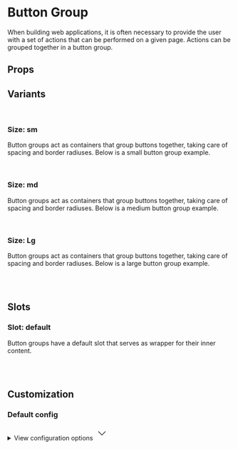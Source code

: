 
<Meta of={ButtonGroupStories} />

# Button Group

When building web applications, it is often necessary to provide the user with a set of actions that can be performed on a given page. Actions can be grouped together in a button group.

<Primary />

## Props

<Controls />

## Variants

<br />

### Size: sm

Button groups act as containers that group buttons together, taking care of spacing and border radiuses. Below is a small button group example.

<div className="flex gap-2 bg-slate-100 dark:bg-slate-900 p-6 rounded-sm">
  <Story of={ButtonGroupStories.SizeSm} />
</div>

<br />

### Size: md

Button groups act as containers that group buttons together, taking care of spacing and border radiuses. Below is a medium button group example.

<div className="flex gap-2 bg-slate-100 dark:bg-slate-900 p-6 rounded-sm">
  <Story of={ButtonGroupStories.SizeMd} />
</div>

<br />

### Size: Lg

Button groups act as containers that group buttons together, taking care of spacing and border radiuses. Below is a large button group example.

<div className="flex gap-2 bg-slate-100 dark:bg-slate-900 p-6 rounded-sm">
  <Story of={ButtonGroupStories.SizeLg} />
</div>

<br />
<br />

## Slots

### Slot: default

Button groups have a default slot that serves as wrapper for their inner content.

<div className="flex gap-2 bg-slate-100 dark:bg-slate-900 p-6 rounded-sm">
  <Story of={ButtonGroupStories.Main} />
</div>

<br />
<br />

## Customization

### Default config

<div className="relative">
  <details className="relative bg-slate-50 border border-slate-200 rounded-lg p-4 [&>summary>svg]:open:-rotate-180">
    <summary className="list-none cursor-pointer">
      <span className="font-sans text-slate-500">View configuration options</span>
      <svg
        className="w-5 h-5 text-slate-500 absolute top-5 end-4 transition-transform duration-300"
        xmlns="http://www.w3.org/2000/svg"
        width="32"
        height="32"
        viewBox="0 0 24 24"
      >
        <path
          fill="none"
          stroke="currentColor"
          strokeLinecap="round"
          strokeLinejoin="round"
          strokeWidth="2"
          d="m6 9l6 6l6-6"
        />
      </svg>
    </summary>

    <div className="!mt-4">
      <pre >
        {JSON.stringify(defaultConfig, null, 2)}
      </pre>
    </div>

  </details>
</div>
